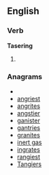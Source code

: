 ==English==

===Verb===
'''Tasering'''

# {{present participle of|[[Taser]]}}

===Anagrams===
* {{alphagram|aeginrst}}
* [[angriest#English|angriest]]
* [[angrites#English|angrites]]
* [[angstier#English|angstier]]
* [[ganister#English|ganister]]
* [[gantries#English|gantries]]
* [[granites#English|granites]]
* [[inert gas#English|inert gas]]
* [[ingrates#English|ingrates]]
* [[rangiest#English|rangiest]]
* [[Tangiers#English|Tangiers]]